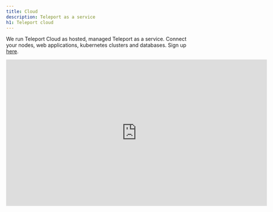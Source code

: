 ```yaml
---
title: Cloud
description: Teleport as a service
h1: Teleport cloud
---
```


We run Teleport Cloud as hosted, managed Teleport as a service.
Connect your nodes, web applications, kubernetes clusters and databases.
Sign up [here](https://goteleport.com/get-started/).

<iframe
  width="712"
  height="400"
  src="https://www.youtube-nocookie.com/embed/1jhKOtBinm4?rel=0&modestbranding=1"
  frameBorder="0"
  allow="accelerometer; autoplay; encrypted-media; gyroscope; picture-in-picture"
  allowFullScreen
/>

## Next Steps

- Get started with cloud [in 5 minutes](./getting-started.mdx).
- Join the [Teleport Discussons](https://github.com/gravitational/teleport/discussions) and ask a question.
- Join the [Slack channel](https://goteleport.com/slack).
